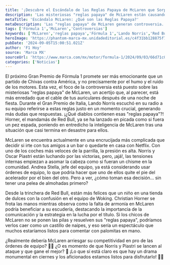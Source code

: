 ```yaml
---
title: '¡Descubre el Escándalo de las Reglas Papaya de McLaren que Sorprende a Todos!'
description: 'Las misteriosas "reglas papaya" de McLaren están causando revuelo en la Fórmula 1. Descubre cómo este drama podría cambiar el rumbo del equipo y su rivalidad con Red Bull.'
metaTitle: 'Escándalo McLaren: ¿Qué son las Reglas Papaya?'
metaDescription: 'Las "reglas papaya" de McLaren generan controversia. ¿Beneficiarán a Red Bull? Descúbrelo aquí.'
tags: ['Fórmula 1','McLaren','Controversias']
keywords: ['McLaren','reglas papaya','Fórmula 1','Lando Norris','Red Bull']
heroImage: 'https://phantom-marca-mx.unidadeditorial.es/c4f31bb128875f7149baae54592270ce/resize/600/mx/assets/multimedia/imagenes/2024/09/03/17253733847201.jpg'
pubDate: '2024-09-05T15:00:51.021Z'
author: 'F1 Hoy'
source: 'Marca MX'
sourceUrl: 'https://www.marca.com/mx/motor/formula-1/2024/09/03/66d71c0422601d927a8b456d.html'
categories: ['Noticias']
---
```

El próximo Gran Premio de Fórmula 1 promete ser más emocionante que un partido de Chivas contra América, y no precisamente por el humo y el ruido de los motores. Esta vez, el foco de la controversia está puesto sobre las misteriosas "reglas papaya" de McLaren, un acertijo que, al parecer, está más enredado que el cable de tus auriculares después de una noche de fiesta. Durante el Gran Premio de Italia, Lando Norris escuchó en su radio a su equipo referirse a estas reglas justo en un momento crucial, generando más dudas que respuestas. ¡¿Qué diablos contienen esas "reglas papaya"?! Horner, el mandamás de Red Bull, ya se ha lanzado en picada como si fuera un pez espada, poniendo en entredicho la inteligencia de McLaren tras una situación que casi termina en desastre para ellos.

McLaren se encuentra actualmente en una encrucijada más complicada que decidir si irte con tus amigos a un bar o quedarte en casa con Netflix. Con uno de los coches más veloces de la parrilla, la presión es alta. Norris y Oscar Piastri están luchando por las victorias, pero, ¡ajá!, las tensiones internas empiezan a asomar la cabeza como si fueran un chisme en la comunidad. Andrea Stella, jefe del equipo, ya está considerando usar órdenes de equipo, lo que podría hacer que uno de ellos quite el pie del acelerador por el bien del otro. Pero a ver, ¿cómo toman esa decisión... sin tener una pelea de almohadas primero?

Desde la trinchera de Red Bull, están más felices que un niño en una tienda de dulces con la confusión en el equipo de Woking. Christian Horner se frota las manos mientras observa como la falta de armonía en McLaren podría beneficiar a su escudería, destacando la importancia de la comunicación y la estrategia en la lucha por el título. Si los chicos de McLaren no se ponen las pilas y resuelven sus "reglas papaya", podríamos verlos caer como un castillo de naipes, y eso sería un espectáculo que muchos estaríamos listos para comentar con palomitas en mano.

¿Realmente debería McLaren arriesgar su competitividad en pro de las órdenes de equipo? 😵‍💫 ¿O es momento de que Norris y Piastri se lancen al ataque y que gane el mejor? 🤔 ¡Lo que sí está claro es que hay un drama monumental en ciernes y los aficionados estamos listos para disfrutarlo! 🏁🍿



